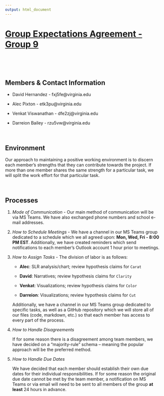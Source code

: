 ---
output: html_document
---

# [Group Expectations Agreement - Group 9]{.underline}

<br>

<br>

## Members & Contact Information

-   David Hernandez - fxj5fe\@virginia.edu

-   Alec Pixton - etk3pu\@virginia.edu

-   Venkat Viswanathan - dfe2zj\@virginia.edu

-   Darreion Bailey - rzu5vw\@virginia.edu

<br>

## Environment

Our approach to maintaining a positive working environment is to discern each member's strengths that they can contribute towards the project. If more than one member shares the same strength for a particular task, we will split the work effort for that particular task.

<br>

## Processes

1.  *Mode of Communication* - Our main method of communication will be via MS Teams. We have also exchanged phone numbers and school e-mail addresses.

2.  *How to Schedule Meetings* - We have a channel in our MS Teams group dedicated to a schedule which we all agreed upon: **Mon, Wed, Fri - 8:00 PM EST**. Additionally, we have created reminders which send notifications to each member's Outlook account 1 hour prior to meetings.

3.  *How to Assign Tasks* - The division of labor is as follows:

    -   **Alec**: SLR analysis/chart; review hypothesis claims for `Carat`

    -   **David**: Narratives; review hypothesis claims for `Clarity`

    -   **Venkat**: Visualizations; review hypothesis claims for `Color`

    -   **Darreion**: Visualizations; review hypothesis claims for `Cut`

    Additionally, we have a channel in our MS Teams group dedicated to specific tasks, as well as a GitHub repository which we will store all of our files (code, markdown, etc.) so that each member has access to every part of the process.

4.  *How to Handle Disagreements*

    If for some reason there is a disagreement among team members, we have decided on a "majority-rule" schema – meaning the popular approach will be the preferred method.

5.  *How to Handle Due Dates*

    We have decided that each member should establish their own due dates for their individual responsibilities. If for some reason the original due date cannot be met by the team member, a notification on MS Teams or via email will need to be sent to all members of the group **at least** 24 hours in advance.

    <br>

